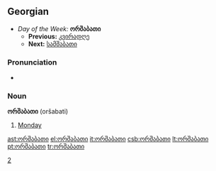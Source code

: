 ==Georgian==
*''Day of the Week:'' '''ორშაბათი'''
**'''Previous:''' [[კვირადღე]]
**'''Next:''' [[სამშაბათი]]

===Pronunciation===
*{{audio|ka-ორშაბათი.ogg|Audio (GE)}}

===Noun===
'''ორშაბათი''' (oršabati)

# [[Monday]]

[[Category:ka:Days of the week|2]]

[[ast:ორშაბათი]]
[[el:ორშაბათი]]
[[it:ორშაბათი]]
[[csb:ორშაბათი]]
[[lt:ორშაბათი]]
[[pt:ორშაბათი]]
[[tr:ორშაბათი]]